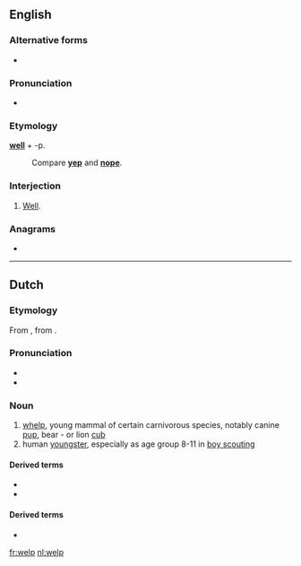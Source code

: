 ==English==

===Alternative forms===
* {{l|en|whelp}}

===Pronunciation===
* {{homophones|lang=en|whelp}}

===Etymology===
'''[[well]]''' + -p.
: Compare '''[[yep]]''' and '''[[nope]]'''.

===Interjection===
{{en-interj}}

# {{label|en|slang}} [[well|Well]].

===Anagrams===
* {{l|en|plew}}

----

==Dutch==

===Etymology===
From {{inh|nl|odt|*welp}}, from {{inh|nl|gem-pro|*hwelpaz}}.

===Pronunciation===
* {{rhymes|ɛlp|lang=nl}}
* {{audio|Nl-welp.ogg|Audio|lang=nl}}

===Noun===
{{nl-noun|m|g2=n|-en|welpje}}

# [[whelp]], young mammal of certain carnivorous species, notably canine [[pup]], bear - or lion [[cub]]
# human [[youngster]], especially as age group 8-11 in [[boy scouting]]

====Derived terms====
* {{l|nl|welpenhorde}}
* {{l|nl|welpenpet}}

====Derived terms====
* {{R:Koenen}}

[[fr:welp]]
[[nl:welp]]